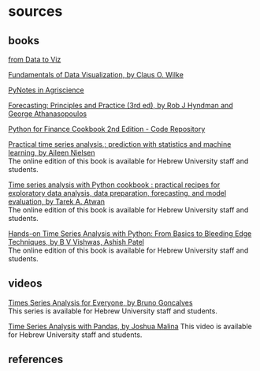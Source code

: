 # sources

## books

[from Data to Viz](https://www.data-to-viz.com)

[Fundamentals of Data Visualization, by Claus O. Wilke](https://clauswilke.com/dataviz/)

[PyNotes in Agriscience](https://soilwater.github.io/pynotes-agriscience/intro.html)

[Forecasting: Principles and Practice (3rd ed), by Rob J Hyndman and George Athanasopoulos](https://otexts.com/fpp3/)

[Python for Finance Cookbook 2nd Edition - Code Repository](https://github.com/erykml/Python-for-Finance-Cookbook-2E)

[Practical time series analysis,: prediction with statistics and machine learning, by Aileen Nielsen](https://huji.primo.exlibrisgroup.com/permalink/972HUJI_INST/10ptda2/alma9920842016603701)  
The online edition of this book is available for Hebrew University staff and students.

[Time series analysis with Python cookbook : practical recipes for exploratory data analysis, data preparation, forecasting, and model evaluation, by Tarek A. Atwan](https://huji.primo.exlibrisgroup.com/permalink/972HUJI_INST/10ptda2/alma9921049267803701)  
The online edition of this book is available for Hebrew University staff and students.

[Hands-on Time Series Analysis with Python: From Basics to Bleeding Edge Techniques, by B V Vishwas, Ashish Patel](https://huji.primo.exlibrisgroup.com/permalink/972HUJI_INST/10ptda2/alma9920845706703701)  
The online edition of this book is available for Hebrew University staff and students.

## videos

[Times Series Analysis for Everyone, by Bruno Goncalves](https://learning.oreilly.com/videos/times-series-analysis/9780136944515/)  
This series is available for Hebrew University staff and students.

[Time Series Analysis with Pandas, by Joshua Malina](https://learning.oreilly.com/videos/time-series-analysis/00000G9DZPO7DJKE/)
This video is available for Hebrew University staff and students.


## references

::: {#refs}
:::
